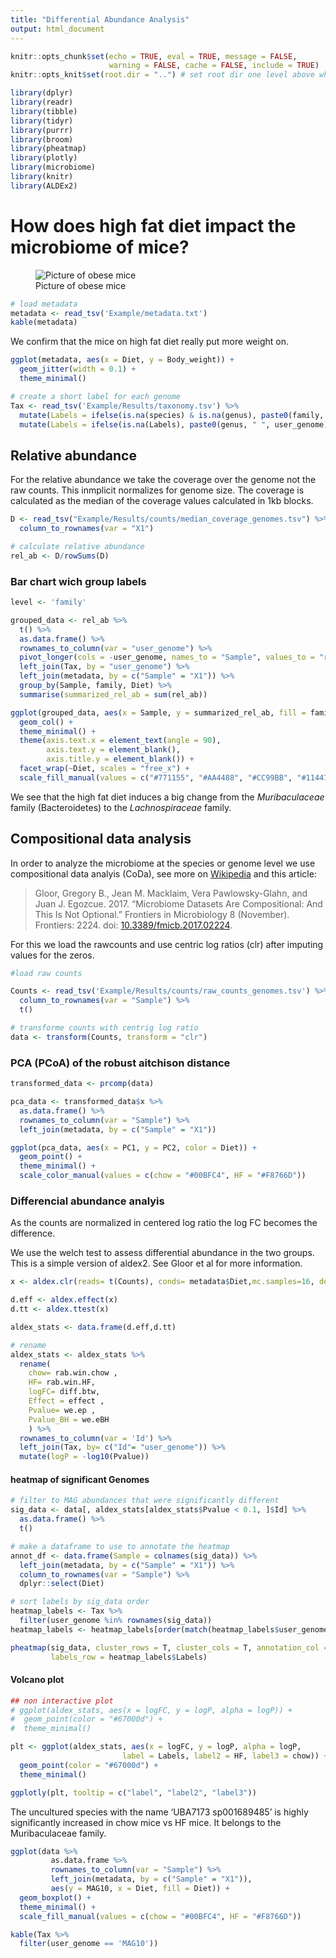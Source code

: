```yaml
---
title: "Differential Abundance Analysis"
output: html_document
---
```


```r
knitr::opts_chunk$set(echo = TRUE, eval = TRUE, message = FALSE,
                      warning = FALSE, cache = FALSE, include = TRUE)
knitr::opts_knit$set(root.dir = "..") # set root dir one level above where Rmd is saved
```

```r
library(dplyr)
library(readr)
library(tibble)
library(tidyr)
library(purrr)
library(broom)
library(pheatmap)
library(plotly)
library(microbiome)
library(knitr)
library(ALDEx2)

```

# How does high fat diet impact the microbiome of mice?

![Picture of obese mice](https://upload.wikimedia.org/wikipedia/commons/0/0b/Fatmouse.jpg)

```r
# load metadata
metadata <- read_tsv('Example/metadata.txt')
kable(metadata)
```

We confirm that the mice on high fat diet really put more weight on.

```r
ggplot(metadata, aes(x = Diet, y = Body_weight)) +
  geom_jitter(width = 0.1) +
  theme_minimal()
```

```r
# create a short label for each genome
Tax <- read_tsv('Example/Results/taxonomy.tsv') %>%
  mutate(Labels = ifelse(is.na(species) & is.na(genus), paste0(family, " ", user_genome), species)) %>%
  mutate(Labels = ifelse(is.na(Labels), paste0(genus, " ", user_genome), Labels))
```

## Relative abundance

For the relative abundance we take the coverage over the genome not the raw counts. This inmplicit normalizes for genome size. The coverage is calculated as the median of the coverage values calculated in 1kb blocks.

```r
D <- read_tsv("Example/Results/counts/median_coverage_genomes.tsv") %>%
  column_to_rownames(var = "X1")
```


```r
# calculate relative abundance
rel_ab <- D/rowSums(D)
```

### Bar chart wich group labels

```r
level <- 'family'

grouped_data <- rel_ab %>%
  t() %>%
  as.data.frame() %>%
  rownames_to_column(var = "user_genome") %>%
  pivot_longer(cols = -user_genome, names_to = "Sample", values_to = "rel_ab") %>%
  left_join(Tax, by = "user_genome") %>%
  left_join(metadata, by = c("Sample" = "X1")) %>%
  group_by(Sample, family, Diet) %>%
  summarise(summarized_rel_ab = sum(rel_ab))

ggplot(grouped_data, aes(x = Sample, y = summarized_rel_ab, fill = family)) +
  geom_col() +
  theme_minimal() +
  theme(axis.text.x = element_text(angle = 90),
        axis.text.y = element_blank(),
        axis.title.y = element_blank()) +
  facet_wrap(~Diet, scales = "free_x") +
  scale_fill_manual(values = c("#771155", "#AA4488", "#CC99BB", "#114477", "#4477AA", "#77AADD", "#117777", "#44AAAA", "#77CCCC", "#117744", "#44AA77", "#88CCAA", "#777711", "#AAAA44", "#DDDD77", "#774411", "#AA7744", "#DDAA77", "#771122", "#AA4455", "#DD7788"))
```

We see that the high fat diet induces a big change from the *Muribaculaceae* family (Bacteroidetes) to the *Lachnospiraceae* family.

## Compositional data analysis


In order to analyze the microbiome at the species or genome level we use compositional data analyis (CoDa), see more on [Wikipedia](https://en.wikipedia.org/wiki/Compositional_data) and this article:

>Gloor, Gregory B., Jean M. Macklaim, Vera Pawlowsky-Glahn, and Juan J. Egozcue. 2017. “Microbiome Datasets Are  Compositional: And This Is Not Optional.” Frontiers in Microbiology 8 (November). Frontiers: 2224.
    doi: [10.3389/fmicb.2017.02224](https://www.frontiersin.org/articles/10.3389/fmicb.2017.02224).


For this we load the rawcounts and use centric log ratios (clr) after imputing values for the zeros.




```r
#load raw counts

Counts <- read_tsv('Example/Results/counts/raw_counts_genomes.tsv') %>%
  column_to_rownames(var = "Sample") %>%
  t()

# transforme counts with centrig log ratio
data <- transform(Counts, transform = "clr")
```

### PCA (PCoA) of the robust aitchison distance

```r
transformed_data <- prcomp(data)
```

```r
pca_data <- transformed_data$x %>%
  as.data.frame() %>%
  rownames_to_column(var = "Sample") %>%
  left_join(metadata, by = c("Sample" = "X1"))

ggplot(pca_data, aes(x = PC1, y = PC2, color = Diet)) +
  geom_point() +
  theme_minimal() +
  scale_color_manual(values = c(chow = "#00BFC4", HF = "#F8766D"))
```

### Differencial abundance analyis

As the counts are normalized in centered log ratio the log FC becomes the difference.

We use the welch test to assess differential abundance in the two groups. This is a simple version of aldex2. See Gloor et al for more information.

```r

x <- aldex.clr(reads= t(Counts), conds= metadata$Diet,mc.samples=16, denom="all", verbose=F)

d.eff <- aldex.effect(x)
d.tt <- aldex.ttest(x)

aldex_stats <- data.frame(d.eff,d.tt)

# rename
aldex_stats <- aldex_stats %>%
  rename(
    chow= rab.win.chow ,
    HF= rab.win.HF,
    logFC= diff.btw,
    Effect = effect ,
    Pvalue= we.ep ,
    Pvalue_BH = we.eBH
    ) %>%
  rownames_to_column(var = 'Id') %>%
  left_join(Tax, by= c("Id"= "user_genome")) %>%
  mutate(logP = -log10(Pvalue))


```

#### heatmap of significant Genomes

```r
# filter to MAG abundances that were significantly different
sig_data <- data[, aldex_stats[aldex_stats$Pvalue < 0.1, ]$Id] %>%
  as.data.frame() %>%
  t()

# make a dataframe to use to annotate the heatmap
annot_df <- data.frame(Sample = colnames(sig_data)) %>%
  left_join(metadata, by = c("Sample" = "X1")) %>%
  column_to_rownames(var = "Sample") %>%
  dplyr::select(Diet)

# sort labels by sig_data order
heatmap_labels <- Tax %>%
  filter(user_genome %in% rownames(sig_data))
heatmap_labels <- heatmap_labels[order(match(heatmap_labels$user_genome, rownames(sig_data))), ]

pheatmap(sig_data, cluster_rows = T, cluster_cols = T, annotation_col = annot_df,
         labels_row = heatmap_labels$Labels)
```

#### Volcano plot

```r
## non interactive plot
# ggplot(aldex_stats, aes(x = logFC, y = logP, alpha = logP)) +
#  geom_point(color = "#67000d") +
#  theme_minimal()

plt <- ggplot(aldex_stats, aes(x = logFC, y = logP, alpha = logP,
                         label = Labels, label2 = HF, label3 = chow)) +
  geom_point(color = "#67000d") +
  theme_minimal()

ggplotly(plt, tooltip = c("label", "label2", "label3"))
```


The uncultured species with the name 'UBA7173 sp001689485' is highly significantly increased in chow mice vs HF mice. It belongs to the Muribaculaceae family.

```r
ggplot(data %>%
         as.data.frame %>%
         rownames_to_column(var = "Sample") %>%
         left_join(metadata, by = c("Sample" = "X1")),
         aes(y = MAG10, x = Diet, fill = Diet)) +
  geom_boxplot() +
  theme_minimal() +
  scale_fill_manual(values = c(chow = "#00BFC4", HF = "#F8766D"))

kable(Tax %>%
  filter(user_genome == 'MAG10'))
```

